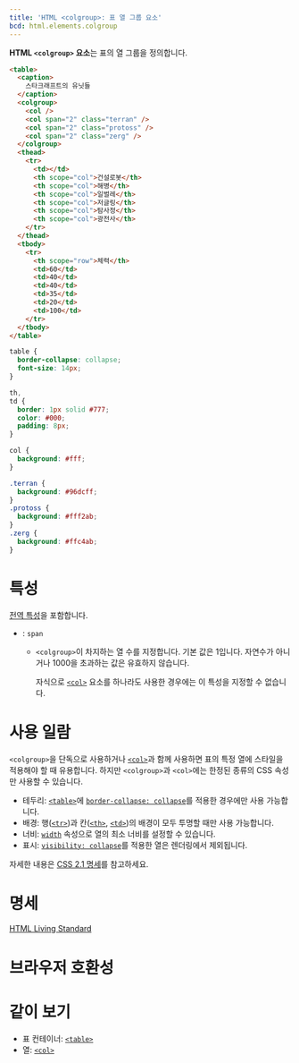 ```yaml
---
title: 'HTML <colgroup>: 표 열 그룹 요소'
bcd: html.elements.colgroup
---
```


**HTML `<colgroup>` 요소**는 표의 열 그룹을 정의합니다.

```html hidden name=demo
<table>
  <caption>
    스타크래프트의 유닛들
  </caption>
  <colgroup>
    <col />
    <col span="2" class="terran" />
    <col span="2" class="protoss" />
    <col span="2" class="zerg" />
  </colgroup>
  <thead>
    <tr>
      <td></td>
      <th scope="col">건설로봇</th>
      <th scope="col">해병</th>
      <th scope="col">일벌레</th>
      <th scope="col">저글링</th>
      <th scope="col">탐사정</th>
      <th scope="col">광전사</th>
    </tr>
  </thead>
  <tbody>
    <tr>
      <th scope="row">체력</th>
      <td>60</td>
      <td>40</td>
      <td>40</td>
      <td>35</td>
      <td>20</td>
      <td>100</td>
    </tr>
  </tbody>
</table>
```

```css hidden name=demo
table {
  border-collapse: collapse;
  font-size: 14px;
}

th,
td {
  border: 1px solid #777;
  color: #000;
  padding: 8px;
}

col {
  background: #fff;
}

.terran {
  background: #96dcff;
}
.protoss {
  background: #fff2ab;
}
.zerg {
  background: #ffc4ab;
}
```

<LiveExample height={200} lang="html" name="demo" />

# 특성

[전역 특성](/docs/Web/HTML/Global_attributes)을 포함합니다.

- : `span`

  - `<colgroup>`이 차지하는 열 수를 지정합니다. 기본 값은 1입니다. 자연수가 아니거나 1000을 초과하는 값은 유효하지 않습니다.

    자식으로 [`<col>`](./col) 요소를 하나라도 사용한 경우에는 이 특성을 지정할 수 없습니다.

# 사용 일람

`<colgroup>`을 단독으로 사용하거나 [`<col>`](./col)과 함께 사용하면 표의 특정 열에 스타일을 적용해야 할 때 유용합니다. 하지만 `<colgroup>`과 `<col>`에는 한정된 종류의 CSS 속성만 사용할 수 있습니다.

- 테두리: [`<table>`](./table)에 [`border-collapse: collapse`](https://developer.mozilla.org/en-US/docs/Web/CSS/border-collapse)를 적용한 경우에만 사용 가능합니다.
- 배경: 행([`<tr>`](./tr))과 칸([`<th>`](./th), [`<td>`](./td))의 배경이 모두 투명할 때만 사용 가능합니다.
- 너비: [`width`](https://developer.mozilla.org/ko/docs/Web/CSS/width) 속성으로 열의 최소 너비를 설정할 수 있습니다.
- 표시: [`visibility: collapse`](https://developer.mozilla.org/en-US/docs/Web/CSS/visibility)를 적용한 열은 렌더링에서 제외됩니다.

자세한 내용은 [CSS 2.1 명세](https://www.w3.org/TR/CSS21/tables.html#columns)를 참고하세요.

# 명세

[HTML Living Standard](https://html.spec.whatwg.org/multipage/tables.html#the-colgroup-element)

# 브라우저 호환성

<BrowserCompat data={props.bcd} />

# 같이 보기

- 표 컨테이너: [`<table>`](./table)
- 열: [`<col>`](./col)
